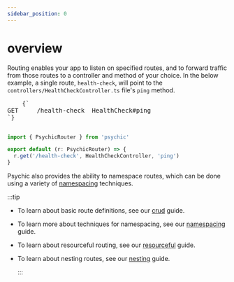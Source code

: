 ```yaml
---
sidebar_position: 0
---
```



# overview

Routing enables your app to listen on specified routes, and to forward traffic from those routes to a controller and method of your choice. In the below example, a single route, `health-check`, will point to the `controllers/HealthCheckController.ts` file's `ping` method.

<RightSidebarItem>
  <pre style={{ backgroundColor: 'transparent' }}>
    {`
GET     /health-check  HealthCheck#ping
`}
  </pre>
</RightSidebarItem>

```ts // conf/routes.ts
import { PsychicRouter } from 'psychic'

export default (r: PsychicRouter) => {
  r.get('/health-check', HealthCheckController, 'ping')
}
```

Psychic also provides the ability to namespace routes, which can be done using a variety of [namespacing](/docs/routing/namespacing) techniques.

:::tip

- To learn about basic route definitions, see our [crud](/docs/routing/crud) guide.
- To learn more about techniques for namespacing, see our [namespacing](/docs/routing/namespacing) guide.
- To learn about resourceful routing, see our [resourceful](/docs/routing/resources) guide.
- To learn about nesting routes, see our [nesting](/docs/routing/nesting) guide.

  :::
